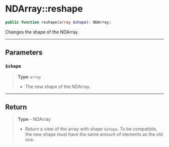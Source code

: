 # NDArray::reshape

```php
public function reshape(array $shape): NDArray;
```
Changes the shape of the NDArray.

---

## Parameters

### `$shape`
> **Type** `array`
>- The new shape of the NDArray.

---

## Return

> **Type** - NDArray
>- Return a view of the array with shape `$shape`. To be compatible, the new shape must have the same amount of
elements as the old one.
